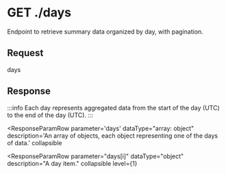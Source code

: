 
# GET ./days

Endpoint to retrieve summary data organized by day, with pagination.

## Request

<BaseUrlPath>days</BaseUrlPath>

<RequestParamTable>

<RequestParamRow
parameter="from"
description='Inclusive day string to query from (greater than and including "from"). Must be in "YYYY-MM-DD" format.'
/>

<RequestParamRow
parameter="to"
description='Exclusive day string to query to (up to and excluding "to"). Must be in "YYYY-MM-DD" format.'
/>

<RequestParamRow
parameter="pageSize"
dataType="number"
description='Requested page size. Defaults to 30, max is 100.'
/>

<RequestParamRow
parameter="nextPageToken"
description='Included in the response if the page size was reached, and more days are available. To retrieve the next page, execute an identical query with this parameter added to the query.'
/>

</RequestParamTable>

## Response

:::info
Each day represents aggregated data from the start of the day (UTC) to the end of the day (UTC).
:::

<ResponseParamTable>

<ResponseParamRow
parameter='nextPageToken'
description='Present if the page size was reached, and more days are still available. To retrieve the next page, make an identical request with this parameter added to the query.'
/>

<ResponseParamRow
parameter='days'
dataType="array: object"
description='An array of objects, each object representing one of the days of data.'
collapsible
>

<ResponseParamRow
parameter="days[i]"
dataType="object"
description="A day item."
collapsible
level={1}
>

<DayParamRows level={2} />

</ResponseParamRow>

</ResponseParamRow>

</ResponseParamTable>